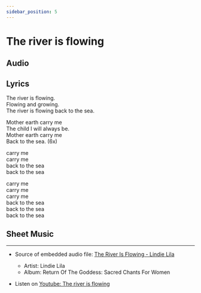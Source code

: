 ```yaml
---  
sidebar_position: 5
---   
```

  
# The river is flowing  



## Audio

<AudioComponent source="/audio/the-river-is-flowing.m4a"/>  


## Lyrics 

  
The river is flowing.  
Flowing and growing.  
The river is flowing back to the sea.  
  
Mother earth carry me  
The child I will always be.  
Mother earth carry me  
Back to the sea. (6x)  
  
carry me   
carry me  
back to the sea  
back to the sea  
  
carry me   
carry me   
carry me   
back to the sea  
back to the sea  
back to the sea  

## Sheet Music 

<SheetMusic file="/sheetmusic/the-river-is-flowing.mxl"/>


---

- Source of embedded audio file: [The River Is Flowing - Lindie Lila](https://www.youtube.com/watch?v=BwIUuSZ01f4)
  - Artist: Lindie Lila
  - Album: Return Of The Goddess: Sacred Chants For Women

- Listen on [Youtube: The river is flowing]( https://www.youtube.com/watch?v=0azLrbDuv1I)
